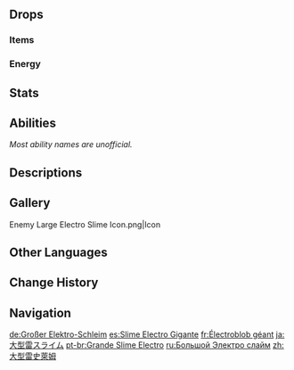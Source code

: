 {{Enemy Infobox
|image    = Enemy Large Electro Slime.png
|dmgtype  = Physical
|dmgtype2 = Electro
|weakpoint = no
|type     = Common Enemies
|family   = Elemental Lifeforms
|group    = Slimes
|location = Multiple
|ability1 = Elemental Infusion
}}
{{Enemy Intro}}

==Drops==
===Items===
{{Drops Table|type=Slimes (Large)}}

===Energy===
{{Energy Drops
|type  = Electro
|hp1   = 66
|p1    = 1
|hp2   = 33
|p2    = 1
|hp3   = 0
|o3    = 1
}}

==Stats==
{{Enemy Stats|electro_res=Immune|hp_ratio=2|atk_ratio=4.2|hp_type=1}}

==Abilities==
''Most ability names are unofficial.''
{{Enemy Attacks
|name_1 = Electricity
|desc_1 = When electricity is present on a Large Electro Slime (indicated when its "antenna" is glowing), it will be inflicted with {{Electro}} at all times, and its attacks will deal {{Color|Electro DMG}}.
* A Large Electro Slime starts with and can possess a maximum of 8 gauges of electricity.
* Triggering [[Elemental Reactions]] on an Electro Slime will consume gauges of electricity. Every 1 [[Elemental Gauge Theory|gauge]] of {{Cryo}}/{{Pyro}}/{{Dendro}}, or 2 gauges of {{Geo}}/{{Anemo}} applied to the Electro Slime will consume 1 gauge of electricity.
* Additionally, every time the slime takes {{Color|Electro DMG}}, it will gain full electricity, regardless of the amount of Electro gauges applied. Therefore, due to the [[Swirl]] and [[Electro-Charged]] reaction's ability to deal {{Color|Electro DMG}}, {{Anemo}} or {{Hydro}} on their own will never be able to deplete the Electro Slime's electricity.
* '''Shock:''' Periodically consumes 1 gauge of '''electricity''' and releases a shockwave, dealing '''33.3% ATK''' as {{Color|Electro DMG}} around itself. This attack deals DMG to both enemies and allies.
* '''Recharge:''' After a period of time has passed since '''electricity''' ran out, recharges to once again gain 8 gauges of '''electricity'''.
|file_1 = Large Electro Slime Shock
|caption_1 = Shock
|file_1_2 = Large Electro Slime Recharge
|caption_1_2 = Recharge

|name_2 = Ram
|file_2 = Large Electro Slime Bump
|desc_2 = Rams into the player, dealing '''33.3% ATK''' as {{Color|Electro DMG}} if '''electricity''' is present or {{Color|Physical DMG}} if '''electricity''' is not present.

|name_3 = Jumping Slam
|file_3 = Large Electro Slime Leap
|desc_3 = Leaps high into the air before slamming down at the player's location, dealing '''100% ATK''' as {{Color|Electro DMG}} if '''electricity''' is present or '''66.6% ATK''' as {{Color|Physical DMG}} if '''electricity''' is not present. Additionally, if '''electricity''' is not present, this attack has a very limited range and will not highlight the impact area.
* Certain enhanced Large Electro Slimes, found in certain [[Domains]], [[Spiral Abyss]], overworld events and challenges, have reduced [[Cooldown]] on this attack.
}}

==Descriptions==
{{Description|A monster created by the coalescing of Electro dispersed throughout nature.<br>Due to the abundant Electro within its form, it will deliver an electric shock to its surroundings from time to time. At present, some have attempted to harness this energy to aid in production activities. Perhaps some new science will be born from this...?|[[Archive]]}}

==Gallery==
<gallery>
Enemy Large Electro Slime Icon.png|Icon
</gallery>

==Other Languages==
{{Other Languages
|en      = Large Electro Slime
|zhs     = 大型雷史莱姆
|zhs_rm  = Dàxíng Léi Shǐláimǔ
|zht     = 大型雷史萊姆
|zht_rm  = Dàxíng Léi Shǐláimǔ
|zh_tl   = Large {{Lex|Electro|zh}} Slime
|ja      = 大型雷スライム
|ja_rm   = Oogata Kaminari Suraimu
|ja_tl   = Large {{Lex|Electro|ja}} Slime
|ko      = 거대 번개 슬라임
|ko_rm   = Geodae Beongae Seullaim
|ko_tl   = Large {{Lex|Electro|ko}} Slime
|es      = Slime Gigante Electro
|es_tl   = Giant Electro Slime
|fr      = Électroblob géant
|fr_tl   = Giant Electro {{Lex|Slime|fr}}
|ru      = Большой Электро слайм
|ru_tl   = Large Electro Slime
|th      = Large Electro Slime
|vi      = Slime Lôi Lớn
|vi_tl   = Large {{Lex|Electro|vi}} Slime
|de      = Großer Elektro-Schleim
|de_tl   = Large Electro Slime
|id      = Large Electro Slime
|pt      = Grande Slime Electro
|pt_tl   = 
|tr      = Büyük Elektrik Bodurlopu
|tr_tl   = Large {{Lex|Electro|tr}} {{Lex|Slime|tr}}
|it      = Melmoso di Electro gigante
|it_tl   = 
}}

==Change History==
{{Change History|1.0}}

==Navigation==
{{Enemy Navbox|type=Common}}

[[de:Großer Elektro-Schleim]]
[[es:Slime Electro Gigante]]
[[fr:Électroblob géant]]
[[ja:大型雷スライム]]
[[pt-br:Grande Slime Electro]]
[[ru:Большой Электро слайм]]
[[zh:大型雷史萊姆]]